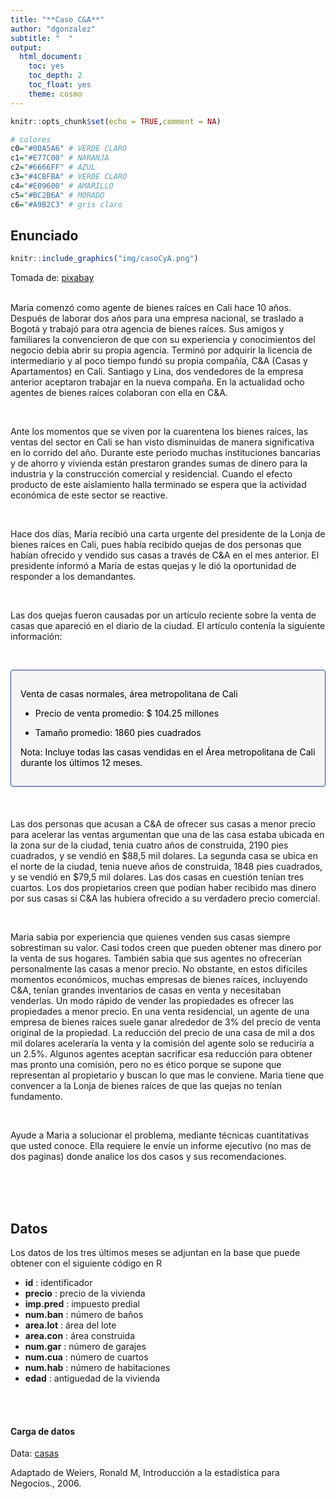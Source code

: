 ```yaml
---
title: "**Caso C&A**"
author: "dgonzalez"
subtitle: "  " 
output:
  html_document:
    toc: yes
    toc_depth: 2
    toc_float: yes
    theme: cosmo
---
```


```r
knitr::opts_chunk$set(echo = TRUE,comment = NA)

# colores
c0="#0DA5A6" # VERDE CLARO
c1="#E77C00" # NARANJA
c2="#6666FF" # AZUL  
c3="#4CBFBA" # VERDE CLARO  
c4="#E09600" # AMARILLO  
c5="#BC2B6A" # MORADO  
c6="#A9B2C3" # gris claro

```


## **Enunciado**

```r
knitr::include_graphics("img/casoCyA.png")
```
Tomada de: [pixabay](https://pixabay.com/photos/town-buildings-houses-townscape-2430571/)
<br/><br/>

Maria comenzó como agente de bienes raíces en Cali hace 10 años. Después de laborar dos años para una empresa nacional, se traslado a Bogotá y trabajó para otra agencia de bienes raíces. Sus amigos y familiares la convencieron de que con su experiencia y conocimientos del negocio debía abrir su propia agencia. Terminó por adquirir la licencia de intermediario y al poco tiempo fundó su propia compañía, C\&A (Casas y Apartamentos) en Cali. Santiago y Lina, dos vendedores de la empresa anterior aceptaron trabajar en la nueva compaña. En la actualidad ocho agentes de bienes raíces colaboran con ella en C\&A. 

<br/>

Ante los momentos que se viven por la cuarentena los bienes raíces, las ventas del sector en Cali se han visto disminuidas de manera significativa en lo corrido del año. Durante este periodo muchas instituciones bancarias y de ahorro y vivienda están prestaron grandes sumas de dinero para la industria y la construcción comercial y residencial. Cuando el efecto producto de este aislamiento halla terminado se espera que la actividad económica de este sector se reactive.

<br/>

Hace dos días, Maria  recibió una carta urgente del presidente de la Lonja de bienes raíces en Cali, pues había recibido quejas de dos personas que habían ofrecido y vendido sus casas a través de C\&A en el mes anterior. El presidente informó a Maria  de estas quejas y le dió la oportunidad de responder a los demandantes.

<br/>

Las dos quejas fueron causadas por un artículo reciente sobre la venta de casas que apareció en el diario de la ciudad. El artículo contenía la siguiente información: 

<br/>

<div style="padding: 15px; border: 1px solid transparent; border-color: transparent; margin-bottom: 20px; border-radius: 4px; color: #000000; background-color: #F5F5F5 ; border-color: #27408B;">


Venta de casas normales, área metropolitana de Cali

+ Precio de venta promedio: \$ 104.25 millones

+ Tamaño promedio: 1860 pies cuadrados

Nota: Incluye todas las casas vendidas en el Área metropolitana de Cali durante los últimos 12 meses.

</div>

<br/>

Las dos personas que acusan a C\&A de ofrecer sus casas a menor precio para acelerar las ventas argumentan que una de las casa estaba ubicada en la zona sur de la ciudad, tenia cuatro años de construida, 2190 pies cuadrados, y se vendió en \$88,5 mil dolares. La segunda casa se ubica en el norte de la ciudad, tenia nueve años de construida, 1848 pies cuadrados, y se vendió en \$79,5 mil dolares. Las dos casas en cuestión tenían tres cuartos. Los dos propietarios creen que podían haber recibido mas dinero por sus casas si C\&A  las hubiera ofrecido a su verdadero precio comercial.

<br/>

Maria sabia por experiencia que quienes venden sus casas siempre sobrestiman su valor. Casi todos creen que pueden obtener mas dinero por la venta de sus hogares. También sabia que sus agentes no ofrecerían personalmente las casas a menor precio. No obstante, en estos difíciles momentos económicos, muchas empresas de bienes raíces, incluyendo C\&A, tenían grandes inventarios de casas en venta y necesitaban venderlas. Un modo rápido de vender las propiedades  es ofrecer las propiedades a menor precio. En una venta residencial, un agente de una empresa de bienes raíces suele ganar alrededor de 3\% del precio de venta original de la propiedad. La reducción del precio de una casa de  mil a dos mil dolares aceleraría la venta y la comisión del agente solo se reduciría a un 2.5\%. Algunos agentes aceptan sacrificar esa reducción para obtener mas pronto una comisión, pero no es ético porque se supone que representan al propietario y buscan lo que mas le conviene. Maria tiene  que convencer a la Lonja de bienes raíces de que las quejas no tenían fundamento.

<br/>

Ayude a Maria  a solucionar el problema, mediante técnicas cuantitativas que usted conoce. Ella requiere le envíe un informe ejecutivo (no mas de dos paginas) donde analice los dos casos y sus recomendaciones.

<br/><br/><br/>

## **Datos**

Los datos de los tres últimos meses se adjuntan en la base que puede obtener con el siguiente código en R

+ **id** : identificador 
+ **precio** : precio de la vivienda
+ **imp.pred** : impuesto predial
+ **num.ban**  : número de baños
+ **area.lot** : área del lote  
+ **area.con**  : área construida
+ **num.gar**  : número de garajes
+ **num.cua**  : número de cuartos
+ **num.hab** : número de habitaciones
+ **edad** : antiguedad de la vivienda

<br/><br/>

#### **Carga de datos**

Data: [casas](https://docs.google.com/spreadsheets/d/136K_b9mjaetSWl_-Kk7XvPwd1Y00TemckrqMr-X1Mzg/edit?usp=sharing) 

Adaptado de Weiers, Ronald M, Introducción a la estadística para Negocios., 2006.